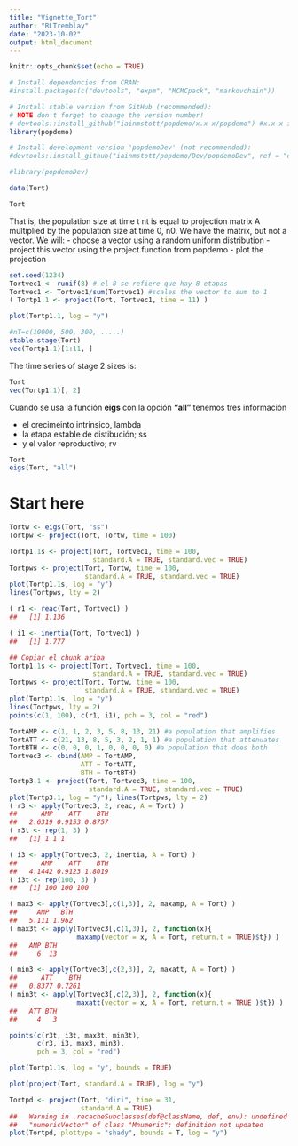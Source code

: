 ```yaml
---
title: "Vignette_Tort"
author: "RLTremblay"
date: "2023-10-02"
output: html_document
---
```


```r
knitr::opts_chunk$set(echo = TRUE)
```


```r
# Install dependencies from CRAN:
#install.packages(c("devtools", "expm", "MCMCpack", "markovchain"))

# Install stable version from GitHub (recommended):
# NOTE don't forget to change the version number!
# devtools::install_github("iainmstott/popdemo/x.x-x/popdemo") #x.x-x is the desired version number
library(popdemo)

# Install development version 'popdemoDev' (not recommended):
#devtools::install_github("iainmstott/popdemo/Dev/popdemoDev", ref = "development")

#library(popdemoDev)
```



```r
data(Tort)

Tort
```

That is, the population size at time t nt is equal to projection matrix A multiplied by the population size at time 0, n0. We have the matrix, but not a vector. We will:
- choose a vector using a random uniform distribution
- project this vector using the project function from popdemo
- plot the projection

```r

set.seed(1234)
Tortvec1 <- runif(8) # el 8 se refiere que hay 8 etapas
Tortvec1 <- Tortvec1/sum(Tortvec1) #scales the vector to sum to 1
( Tortp1.1 <- project(Tort, Tortvec1, time = 11) )

plot(Tortp1.1, log = "y")
```





```r
#nT=c(10000, 500, 300, .....)
stable.stage(Tort)
vec(Tortp1.1)[1:11, ]
```


The time series of stage 2 sizes is:


```r
Tort
vec(Tortp1.1)[, 2]
```


Cuando se usa la función **eigs** con la opción **"all"** tenemos tres información

 - el crecimeinto intrinsico, lambda
 - la etapa estable de distibución; ss
 - y el valor reproductivo; rv


```r
Tort
eigs(Tort, "all")
```
# Start here


```r
Tortw <- eigs(Tort, "ss")
Tortpw <- project(Tort, Tortw, time = 100)
```



```r
Tortp1.1s <- project(Tort, Tortvec1, time = 100, 
                     standard.A = TRUE, standard.vec = TRUE)
Tortpws <- project(Tort, Tortw, time = 100, 
                   standard.A = TRUE, standard.vec = TRUE)
plot(Tortp1.1s, log = "y")
lines(Tortpws, lty = 2)
```



```r
( r1 <- reac(Tort, Tortvec1) )
##   [1] 1.136

( i1 <- inertia(Tort, Tortvec1) )
##   [1] 1.777

## Copiar el chunk ariba
Tortp1.1s <- project(Tort, Tortvec1, time = 100, 
                     standard.A = TRUE, standard.vec = TRUE)
Tortpws <- project(Tort, Tortw, time = 100, 
                   standard.A = TRUE, standard.vec = TRUE)
plot(Tortp1.1s, log = "y")
lines(Tortpws, lty = 2)
points(c(1, 100), c(r1, i1), pch = 3, col = "red")
```




```r
TortAMP <- c(1, 1, 2, 3, 5, 8, 13, 21) #a population that amplifies
TortATT <- c(21, 13, 8, 5, 3, 2, 1, 1) #a population that attenuates
TortBTH <- c(0, 0, 0, 1, 0, 0, 0, 0) #a population that does both
Tortvec3 <- cbind(AMP = TortAMP, 
                  ATT = TortATT,
                  BTH = TortBTH)
Tortp3.1 <- project(Tort, Tortvec3, time = 100, 
                    standard.A = TRUE, standard.vec = TRUE)
plot(Tortp3.1, log = "y"); lines(Tortpws, lty = 2)
( r3 <- apply(Tortvec3, 2, reac, A = Tort) )
##      AMP    ATT    BTH 
##   2.6319 0.9153 0.8757
( r3t <- rep(1, 3) )
##   [1] 1 1 1

( i3 <- apply(Tortvec3, 2, inertia, A = Tort) )
##      AMP    ATT    BTH 
##   4.1442 0.9123 1.8019
( i3t <- rep(100, 3) )
##   [1] 100 100 100

( max3 <- apply(Tortvec3[,c(1,3)], 2, maxamp, A = Tort) )
##     AMP   BTH 
##   5.111 1.962
( max3t <- apply(Tortvec3[,c(1,3)], 2, function(x){
                 maxamp(vector = x, A = Tort, return.t = TRUE)$t}) )
##   AMP BTH 
##     6  13

( min3 <- apply(Tortvec3[,c(2,3)], 2, maxatt, A = Tort) )
##      ATT    BTH 
##   0.8377 0.7261
( min3t <- apply(Tortvec3[,c(2,3)], 2, function(x){
                 maxatt(vector = x, A = Tort, return.t = TRUE )$t}) )
##   ATT BTH 
##     4   3

points(c(r3t, i3t, max3t, min3t), 
       c(r3, i3, max3, min3), 
       pch = 3, col = "red")
```



```r
plot(Tortp1.1s, log = "y", bounds = TRUE)
```


```r
plot(project(Tort, standard.A = TRUE), log = "y")
```


```r
Tortpd <- project(Tort, "diri", time = 31,
                  standard.A = TRUE)
##   Warning in .recacheSubclasses(def@className, def, env): undefined subclass
##   "numericVector" of class "Mnumeric"; definition not updated
plot(Tortpd, plottype = "shady", bounds = T, log = "y")
```





